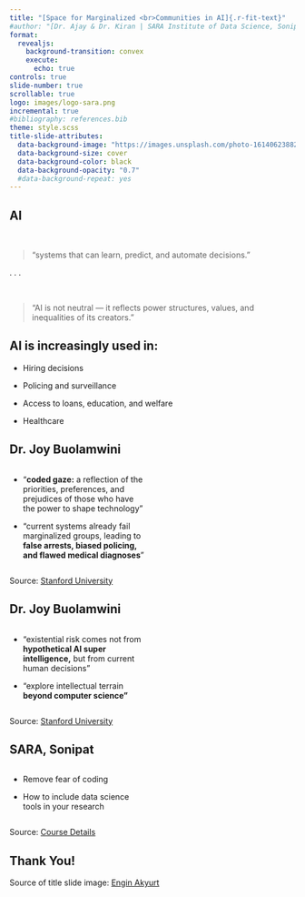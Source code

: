 ```yaml
---
title: "[Space for Marginalized <br>Communities in AI]{.r-fit-text}"
#author: "[Dr. Ajay & Dr. Kiran | SARA Institute of Data Science, Sonipat]{.r-fit-text}"
format: 
  revealjs:
    background-transition: convex
    execute: 
      echo: true
controls: true
slide-number: true
scrollable: true
logo: images/logo-sara.png
incremental: true
#bibliography: references.bib
theme: style.scss
title-slide-attributes: 
  data-background-image: "https://images.unsplash.com/photo-1614062388233-2e45bbcce648?q=80&w=2070&auto=format&fit=crop&ixlib=rb-4.1.0&ixid=M3wxMjA3fDB8MHxwaG90by1wYWdlfHx8fGVufDB8fHx8fA%3D%3D"
  data-background-size: cover
  data-background-color: black
  data-background-opacity: "0.7"
  #data-background-repeat: yes
---
```


## {background-image="https://media.licdn.com/dms/image/v2/D4D22AQHS_Hc4hpNFAw/feedshare-shrink_1280/B4DZgcuZABH8Ak-/0/1752828581496?e=1755734400&v=beta&t=Y3k6wLPDGnuYPMPPOYWu6GxZ2VQ6lH0YlCUfXhdEsD0" background-position=middle background-size=contain background-color=black}  

## AI

<br>

> "systems that can learn, predict, and automate decisions."

. . .

<br>

> "AI is not neutral — it reflects power structures, values, and inequalities of its creators."

## AI is increasingly used in:

- Hiring decisions

- Policing and surveillance

- Access to loans, education, and welfare

- Healthcare

## Dr. Joy Buolamwini {background-image="https://media.licdn.com/dms/image/v2/D4E22AQHstgjNcuZCHQ/feedshare-shrink_800/feedshare-shrink_800/0/1713552721546?e=1755734400&v=beta&t=54EdClYjRv39HfTkjaYWXsPE42rkMzSVXIjRIfYHFdY" background-position=right background-size=contain}

:::: {.columns}

::: {.column width="50%"}
- "**coded gaze:** a reflection of the priorities, preferences, and prejudices of those who have the power to shape technology" 

- "current systems already fail marginalized groups, leading to **false arrests, biased policing, and flawed medical diagnoses**"
:::

::: {.column width="50%"}

:::

::::

::: aside
Source: [Stanford University](https://ojs.stanford.edu/ojs/index.php/grace/article/view/3813)
:::

## Dr. Joy Buolamwini {background-image="https://media.licdn.com/dms/image/v2/D4E22AQHstgjNcuZCHQ/feedshare-shrink_800/feedshare-shrink_800/0/1713552721546?e=1755734400&v=beta&t=54EdClYjRv39HfTkjaYWXsPE42rkMzSVXIjRIfYHFdY" background-position=right background-size=contain}

:::: {.columns}

::: {.column width="50%"}
- "existential risk comes not from **hypothetical AI super intelligence,** but from current human decisions"

- "explore intellectual terrain **beyond computer science"**
 
:::

::: {.column width="50%"}

:::

::::

::: aside
Source: [Stanford University](https://ojs.stanford.edu/ojs/index.php/grace/article/view/3813)
:::

## SARA, Sonipat {background-image="https://sara-edu.netlify.app/summer/2025-r4b/flyer.png" background-position=right background-size=contain}

:::: {.columns}

::: {.column width="50%"}
- Remove fear of coding

- How to include data science tools in your research
:::

::: {.column width="50%"}

:::

::::

::: aside
Source: [Course Details](https://sara-edu.netlify.app/summer/2025-r4b/)
:::

## [Thank You!]{.r-fit-text} {background-image="https://images.unsplash.com/photo-1614062388233-2e45bbcce648?q=80&w=2070&auto=format&fit=crop&ixlib=rb-4.1.0&ixid=M3wxMjA3fDB8MHxwaG90by1wYWdlfHx8fGVufDB8fHx8fA%3D%3D" background-position=middle background-size=cover  background-opacity=0.5}  

::: aside
Source of title slide image: [Engin Akyurt](https://unsplash.com/photos/red-padded-couch-on-beach-shore-during-daytime-BO14dozU-EU)
:::